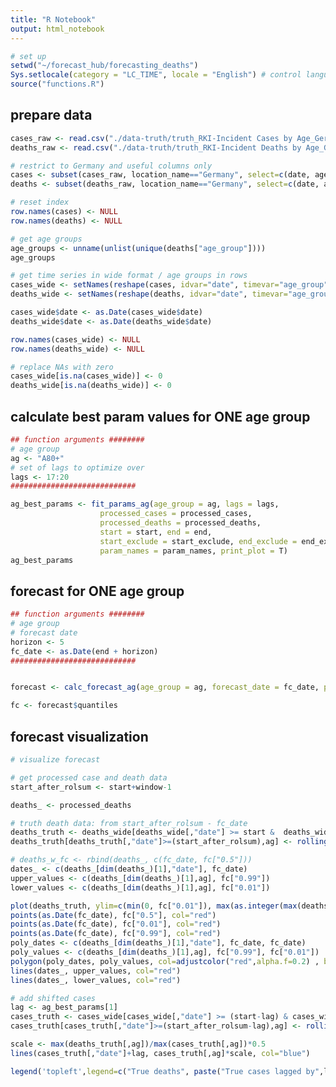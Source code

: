 ```yaml
---
title: "R Notebook"
output: html_notebook
---
```


```r
# set up
setwd("~/forecast_hub/forecasting_deaths")
Sys.setlocale(category = "LC_TIME", locale = "English") # control language
source("functions.R")
```

## prepare data

```r
cases_raw <- read.csv("./data-truth/truth_RKI-Incident Cases by Age_Germany.csv")
deaths_raw <- read.csv("./data-truth/truth_RKI-Incident Deaths by Age_Germany.csv")

# restrict to Germany and useful columns only
cases <- subset(cases_raw, location_name=="Germany", select=c(date, age_group, value))
deaths <- subset(deaths_raw, location_name=="Germany", select=c(date, age_group, value))

# reset index
row.names(cases) <- NULL
row.names(deaths) <- NULL

# get age groups
age_groups <- unname(unlist(unique(deaths["age_group"])))
age_groups

# get time series in wide format / age groups in rows
cases_wide <- setNames(reshape(cases, idvar="date", timevar="age_group", direction = "wide"), c("date", age_groups))
deaths_wide <- setNames(reshape(deaths, idvar="date", timevar="age_group", direction = "wide"), c("date", age_groups))

cases_wide$date <- as.Date(cases_wide$date)
deaths_wide$date <- as.Date(deaths_wide$date)

row.names(cases_wide) <- NULL
row.names(deaths_wide) <- NULL

# replace NAs with zero
cases_wide[is.na(cases_wide)] <- 0
deaths_wide[is.na(deaths_wide)] <- 0
```

## calculate best param values for ONE age group

```r
## function arguments ########
# age group
ag <- "A80+"
# set of lags to optimize over
lags <- 17:20
############################

ag_best_params <- fit_params_ag(age_group = ag, lags = lags, 
                    processed_cases = processed_cases, 
                    processed_deaths = processed_deaths,
                    start = start, end = end,
                    start_exclude = start_exclude, end_exclude = end_exclude,
                    param_names = param_names, print_plot = T)
ag_best_params

```

## forecast for ONE age group

```r
## function arguments ########
# age group
# forecast date
horizon <- 5 
fc_date <- as.Date(end + horizon)
############################


forecast <- calc_forecast_ag(age_group = ag, forecast_date = fc_date, processed_cases = processed_cases, lag = ag_best_params["lag"], size = ag_best_params["size"], cfr = ag_best_params["cfr"])

fc <- forecast$quantiles

```

## forecast visualization

```r
# visualize forecast

# get processed case and death data
start_after_rolsum <- start+window-1

deaths_ <- processed_deaths

# truth death data: from start_after_rolsum - fc_date
deaths_truth <- deaths_wide[deaths_wide[,"date"] >= start &  deaths_wide[,"date"] <= fc_date,c("date",ag)]
deaths_truth[deaths_truth[,"date"]>=(start_after_rolsum),ag] <- rolling_sum(deaths_truth[,ag], window = window)

# deaths_w_fc <- rbind(deaths_, c(fc_date, fc["0.5"]))
dates_ <- c(deaths_[dim(deaths_)[1],"date"], fc_date)
upper_values <- c(deaths_[dim(deaths_)[1],ag], fc["0.99"])
lower_values <- c(deaths_[dim(deaths_)[1],ag], fc["0.01"])

plot(deaths_truth, ylim=c(min(0, fc["0.01"]), max(as.integer(max(deaths_[,ag])), fc["0.99"])), main=paste(ag, "Death forecast for", fc_date, "based on data until", end), type="l", ylab="")
points(as.Date(fc_date), fc["0.5"], col="red")
points(as.Date(fc_date), fc["0.01"], col="red")
points(as.Date(fc_date), fc["0.99"], col="red")
poly_dates <- c(deaths_[dim(deaths_)[1],"date"], fc_date, fc_date)
poly_values <- c(deaths_[dim(deaths_)[1],ag], fc["0.99"], fc["0.01"])
polygon(poly_dates, poly_values, col=adjustcolor("red",alpha.f=0.2) , border = FALSE)
lines(dates_, upper_values, col="red")
lines(dates_, lower_values, col="red")

# add shifted cases
lag <- ag_best_params[1]
cases_truth <- cases_wide[cases_wide[,"date"] >= (start-lag) & cases_wide[,"date"] <= (as.Date(fc_date)-lag),c("date",ag)]
cases_truth[cases_truth[,"date"]>=(start_after_rolsum-lag),ag] <- rolling_sum(cases_truth[,ag], window = window)

scale <- max(deaths_truth[,ag])/max(cases_truth[,ag])*0.5
lines(cases_truth[,"date"]+lag, cases_truth[,ag]*scale, col="blue")

legend('topleft',legend=c("True deaths", paste("True cases lagged by",lag)), col=c("black", "blue"), lwd=c(1,1))


```
